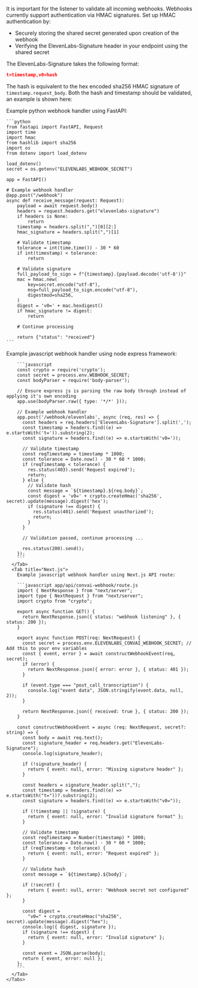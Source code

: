 It is important for the listener to validate all incoming webhooks. Webhooks currently support authentication via HMAC signatures. Set up HMAC authentication by:

- Securely storing the shared secret generated upon creation of the webhook
- Verifying the ElevenLabs-Signature header in your endpoint using the shared secret

The ElevenLabs-Signature takes the following format:

```json
t=timestamp,v0=hash
```

The hash is equivalent to the hex encoded sha256 HMAC signature of `timestamp.request_body`. Both the hash and timestamp should be validated, an example is shown here:

<Tabs>
  <Tab title="Python">
    Example python webhook handler using FastAPI:

    ```python
    from fastapi import FastAPI, Request
    import time
    import hmac
    from hashlib import sha256
    import os
    from dotenv import load_dotenv

    load_dotenv()
    secret = os.getenv("ELEVENLABS_WEBHOOK_SECRET")

    app = FastAPI()

    # Example webhook handler
    @app.post("/webhook")
    async def receive_message(request: Request):
        payload = await request.body()
        headers = request.headers.get("elevenlabs-signature")
        if headers is None:
            return
        timestamp = headers.split(",")[0][2:]
        hmac_signature = headers.split(",")[1]

        # Validate timestamp
        tolerance = int(time.time()) - 30 * 60
        if int(timestamp) < tolerance:
            return

        # Validate signature
        full_payload_to_sign = f"{timestamp}.{payload.decode('utf-8')}"
        mac = hmac.new(
            key=secret.encode("utf-8"),
            msg=full_payload_to_sign.encode("utf-8"),
            digestmod=sha256,
        )
        digest = 'v0=' + mac.hexdigest()
        if hmac_signature != digest:
            return

        # Continue processing

        return {"status": "received"}
    ```

  </Tab>
  <Tab title="JavaScript">
    <Tabs>
      <Tab title="Express">
        Example javascript webhook handler using node express framework:

        ```javascript
        const crypto = require('crypto');
        const secret = process.env.WEBHOOK_SECRET;
        const bodyParser = require('body-parser');

        // Ensure express js is parsing the raw body through instead of applying it's own encoding
        app.use(bodyParser.raw({ type: '*/*' }));

        // Example webhook handler
        app.post('/webhook/elevenlabs', async (req, res) => {
          const headers = req.headers['ElevenLabs-Signature'].split(',');
          const timestamp = headers.find((e) => e.startsWith('t=')).substring(2);
          const signature = headers.find((e) => e.startsWith('v0='));

          // Validate timestamp
          const reqTimestamp = timestamp * 1000;
          const tolerance = Date.now() - 30 * 60 * 1000;
          if (reqTimestamp < tolerance) {
            res.status(403).send('Request expired');
            return;
          } else {
            // Validate hash
            const message = `${timestamp}.${req.body}`;
            const digest = 'v0=' + crypto.createHmac('sha256', secret).update(message).digest('hex');
            if (signature !== digest) {
              res.status(401).send('Request unauthorized');
              return;
            }
          }

          // Validation passed, continue processing ...

          res.status(200).send();
        });
        ```
      </Tab>
      <Tab title="Next.js">
        Example javascript webhook handler using Next.js API route:

        ```javascript app/api/convai-webhook/route.js
        import { NextResponse } from "next/server";
        import type { NextRequest } from "next/server";
        import crypto from "crypto";

        export async function GET() {
          return NextResponse.json({ status: "webhook listening" }, { status: 200 });
        }

        export async function POST(req: NextRequest) {
          const secret = process.env.ELEVENLABS_CONVAI_WEBHOOK_SECRET; // Add this to your env variables
          const { event, error } = await constructWebhookEvent(req, secret);
          if (error) {
            return NextResponse.json({ error: error }, { status: 401 });
          }

          if (event.type === "post_call_transcription") {
            console.log("event data", JSON.stringify(event.data, null, 2));
          }

          return NextResponse.json({ received: true }, { status: 200 });
        }

        const constructWebhookEvent = async (req: NextRequest, secret?: string) => {
          const body = await req.text();
          const signature_header = req.headers.get("ElevenLabs-Signature");
          console.log(signature_header);

          if (!signature_header) {
            return { event: null, error: "Missing signature header" };
          }

          const headers = signature_header.split(",");
          const timestamp = headers.find((e) => e.startsWith("t="))?.substring(2);
          const signature = headers.find((e) => e.startsWith("v0="));

          if (!timestamp || !signature) {
            return { event: null, error: "Invalid signature format" };
          }

          // Validate timestamp
          const reqTimestamp = Number(timestamp) * 1000;
          const tolerance = Date.now() - 30 * 60 * 1000;
          if (reqTimestamp < tolerance) {
            return { event: null, error: "Request expired" };
          }

          // Validate hash
          const message = `${timestamp}.${body}`;

          if (!secret) {
            return { event: null, error: "Webhook secret not configured" };
          }

          const digest =
            "v0=" + crypto.createHmac("sha256", secret).update(message).digest("hex");
          console.log({ digest, signature });
          if (signature !== digest) {
            return { event: null, error: "Invalid signature" };
          }

          const event = JSON.parse(body);
          return { event, error: null };
        };
        ```
      </Tab>
    </Tabs>

  </Tab>
</Tabs>
